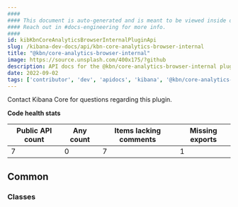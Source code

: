 ```yaml
---
####
#### This document is auto-generated and is meant to be viewed inside our experimental, new docs system.
#### Reach out in #docs-engineering for more info.
####
id: kibKbnCoreAnalyticsBrowserInternalPluginApi
slug: /kibana-dev-docs/api/kbn-core-analytics-browser-internal
title: "@kbn/core-analytics-browser-internal"
image: https://source.unsplash.com/400x175/?github
description: API docs for the @kbn/core-analytics-browser-internal plugin
date: 2022-09-02
tags: ['contributor', 'dev', 'apidocs', 'kibana', '@kbn/core-analytics-browser-internal']
---
```




Contact Kibana Core for questions regarding this plugin.

**Code health stats**

| Public API count  | Any count | Items lacking comments | Missing exports |
|-------------------|-----------|------------------------|-----------------|
| 7 | 0 | 7 | 1 |

## Common

### Classes
<DocDefinitionList data={kbnCoreAnalyticsBrowserInternalObj.common.classes}/>

